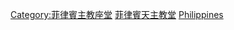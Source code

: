 {{Commons category|Roman Catholic cathedrals in the Philippines}}

[[Category:菲律賓主教座堂|Category:菲律賓主教座堂]]
[[Category:菲律賓天主教堂|]]
[[Category:亞洲天主教主教座堂|Philippines]]